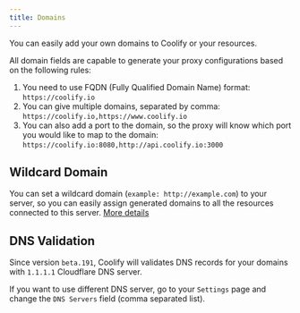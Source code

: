 ```yaml
---
title: Domains
---
```


You can easily add your own domains to Coolify or your resources.

All domain fields are capable to generate your proxy configurations based on the following rules:

1. You need to use FQDN (Fully Qualified Domain Name) format: `https://coolify.io`
2. You can give multiple domains, separated by comma: `https://coolify.io,https://www.coolify.io`
3. You can also add a port to the domain, so the proxy will know which port you would like to map to the domain: `https://coolify.io:8080,http://api.coolify.io:3000`


## Wildcard Domain

You can set a wildcard domain (`example: http://example.com`) to your server, so you can easily assign generated domains to all the resources connected to this server. [More details](/knowledge-base/server/introduction#wildcard-domain)

## DNS Validation

Since version `beta.191`, Coolify will validates DNS records for your domains with `1.1.1.1` Cloudflare DNS server.

If you want to use different DNS server, go to your `Settings` page and change the `DNS Servers` field (comma separated list).